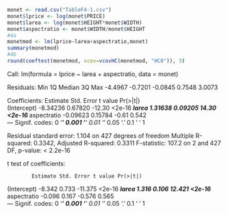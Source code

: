 
```{r}
monet <- read.csv("TableF4-1.csv")
monet$lprice <- log(monet$PRICE)
monet$larea <- log(monet$HEIGHT*monet$WIDTH)
monet$aspectratio <- monet$WIDTH/monet$HEIGHT
#4a
monetmod <- lm(lprice~larea+aspectratio,monet)
summary(monetmod)
#4b
round(coeftest(monetmod, vcov=vcovHC(monetmod, "HC0")), 3)
```

Call:
lm(formula = lprice ~ larea + aspectratio, data = monet)

Residuals:
    Min      1Q  Median      3Q     Max 
-4.4967 -0.7201 -0.0845  0.7548  3.0073 

Coefficients:
            Estimate Std. Error t value Pr(>|t|)    
(Intercept) -8.34236    0.67820  -12.30   <2e-16 ***
larea        1.31638    0.09205   14.30   <2e-16 ***
aspectratio -0.09623    0.15784   -0.61    0.542    
---
Signif. codes:  0 ‘***’ 0.001 ‘**’ 0.01 ‘*’ 0.05 ‘.’ 0.1 ‘ ’ 1

Residual standard error: 1.104 on 427 degrees of freedom
Multiple R-squared:  0.3342,	Adjusted R-squared:  0.3311 
F-statistic: 107.2 on 2 and 427 DF,  p-value: < 2.2e-16


t test of coefficients:

            Estimate Std. Error t value Pr(>|t|)    
(Intercept)   -8.342      0.733 -11.375   <2e-16 ***
larea          1.316      0.106  12.421   <2e-16 ***
aspectratio   -0.096      0.167  -0.576    0.565    
---
Signif. codes:  0 ‘***’ 0.001 ‘**’ 0.01 ‘*’ 0.05 ‘.’ 0.1 ‘ ’ 1
